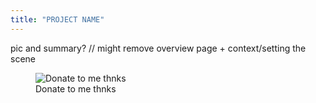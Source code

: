 ```yaml
---
title: "PROJECT NAME"
---
```


pic and summary? // might remove overview page + context/setting the scene

![Donate to me thnks](pictures/paynow.jpg)